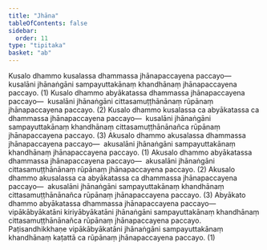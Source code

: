 ```yaml
---
title: "Jhāna"
tableOfContents: false
sidebar:
  order: 11
type: "tipitaka"
basket: "ab"
---
```



<DynamicBreadcrumb />

<Division number="295">

<Paragraph number="964">
Kusalo dhammo kusalassa dhammassa jhānapaccayena paccayo—  kusalāni jhānaṅgāni sampayuttakānaṃ khandhānaṃ jhānapaccayena paccayo. (1)
</Paragraph>

<Paragraph number="965">
Kusalo dhammo abyākatassa dhammassa jhānapaccayena paccayo—  kusalāni jhānaṅgāni cittasamuṭṭhānānaṃ rūpānaṃ jhānapaccayena paccayo. (2)
</Paragraph>

<Paragraph number="966">
Kusalo dhammo kusalassa ca abyākatassa ca dhammassa jhānapaccayena paccayo—  kusalāni jhānaṅgāni sampayuttakānaṃ khandhānaṃ cittasamuṭṭhānānañca rūpānaṃ jhānapaccayena paccayo. (3)
</Paragraph>

<Paragraph number="967">
Akusalo dhammo akusalassa dhammassa jhānapaccayena paccayo—  akusalāni jhānaṅgāni sampayuttakānaṃ khandhānaṃ jhānapaccayena paccayo. (1)
</Paragraph>

<Paragraph number="968">
Akusalo dhammo abyākatassa dhammassa jhānapaccayena paccayo—  akusalāni jhānaṅgāni cittasamuṭṭhānānaṃ rūpānaṃ jhānapaccayena paccayo. (2)
</Paragraph>

<Paragraph number="969">
Akusalo dhammo akusalassa ca abyākatassa ca dhammassa jhānapaccayena paccayo—  akusalāni jhānaṅgāni sampayuttakānaṃ khandhānaṃ cittasamuṭṭhānānañca rūpānaṃ jhānapaccayena paccayo. (3)
</Paragraph>

<Paragraph number="970">
Abyākato dhammo abyākatassa dhammassa jhānapaccayena paccayo—  vipākābyākatāni kiriyābyākatāni jhānaṅgāni sampayuttakānaṃ khandhānaṃ cittasamuṭṭhānānañca rūpānaṃ jhānapaccayena paccayo. Paṭisandhikkhaṇe vipākābyākatāni jhānaṅgāni sampayuttakānaṃ khandhānaṃ kaṭattā ca rūpānaṃ jhānapaccayena paccayo. (1)
</Paragraph>
</Division>